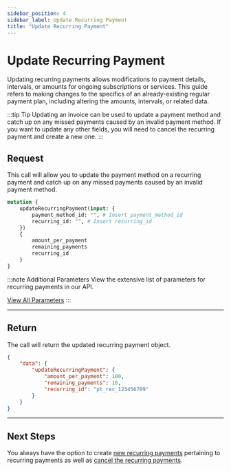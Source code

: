 ```yaml
---
sidebar_position: 4
sidebar_label: Update Recurring Payment
title: "Update Recurring Payment"
---
```




# Update Recurring Payment
Updating recurring payments allows modifications to payment details, intervals, or amounts for ongoing subscriptions or services. This guide refers to making changes to the specifics of an already-existing regular payment plan, including altering the amounts, intervals, or related data.

:::tip Tip
Updating an invoice can be used to update a payment method and catch up on any missed payments caused by an invalid payment method. If you want to update any other fields, you will need to cancel the recurring payment and create a new one.
:::


## Request
This call will allow you to update the payment method on a recurring payment and catch up on any missed payments caused by an invalid payment method.

```graphql title="GraphQL"
mutation {
	updateRecurringPayment(input: {
        payment_method_id: "", # Insert payment_method_id
        recurring_id: "", # Insert recurring_id
    }) 
    {
        amount_per_payment
        remaining_payments
        recurring_id
    }
}
```

:::note  Additional Parameters
View the extensive list of parameters for recurring payments in our API.

<a href= "../../../api/recurring#update-recurring-payment" class="button button--primary button--md">View All Parameters</a>
:::

***

## Return
The call will return the updated recurring payment object.

```JSON title="JSON"
{
    "data": {
        "updateRecurringPayment": {
            "amount_per_payment": 100,
            "remaining_payments": 10,
            "recurring_id": "pt_rec_123456789"
        }
    }
}

```
***

## Next Steps
You always have the option to create [new recurring payments](../create_a_payment_plan.mdx) pertaining to recurring payments as well as [cancel the recurring payments](cancel_recurring_payments.mdx).


